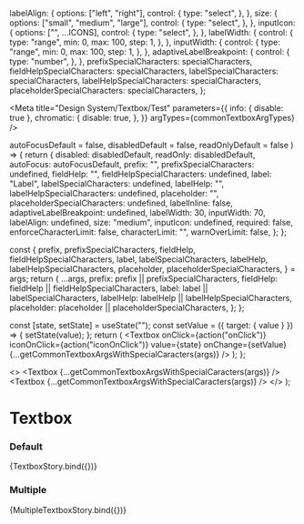 

  labelAlign: {
    options: ["left", "right"],
    control: {
      type: "select",
    },
  },
  size: {
    options: ["small", "medium", "large"],
    control: {
      type: "select",
    },
  },
  inputIcon: {
    options: ["", ...ICONS],
    control: {
      type: "select",
    },
  },
  labelWidth: {
    control: {
      type: "range",
      min: 0,
      max: 100,
      step: 1,
    },
  },
  inputWidth: {
    control: {
      type: "range",
      min: 0,
      max: 100,
      step: 1,
    },
  },
  adaptiveLabelBreakpoint: {
    control: {
      type: "number",
    },
  },
  prefixSpecialCharacters: specialCharacters,
  fieldHelpSpecialCharacters: specialCharacters,
  labelSpecialCharacters: specialCharacters,
  labelHelpSpecialCharacters: specialCharacters,
  placeholderSpecialCharacters: specialCharacters,
};

<Meta
  title="Design System/Textbox/Test"
  parameters={{
    info: { disable: true },
    chromatic: {
      disable: true,
    },
  }}
  argTypes={commonTextboxArgTypes}
/>

  autoFocusDefault = false,
  disabledDefault = false,
  readOnlyDefault = false
) => {
  return {
    disabled: disabledDefault,
    readOnly: disabledDefault,
    autoFocus: autoFocusDefault,
    prefix: "",
    prefixSpecialCharacters: undefined,
    fieldHelp: "",
    fieldHelpSpecialCharacters: undefined,
    label: "Label",
    labelSpecialCharacters: undefined,
    labelHelp: "",
    labelHelpSpecialCharacters: undefined,
    placeholder: "",
    placeholderSpecialCharacters: undefined,
    labelInline: false,
    adaptiveLabelBreakpoint: undefined,
    labelWidth: 30,
    inputWidth: 70,
    labelAlign: undefined,
    size: "medium",
    inputIcon: undefined,
    required: false,
    enforceCharacterLimit: false,
    characterLimit: "",
    warnOverLimit: false,
  };
};

  const {
    prefix,
    prefixSpecialCharacters,
    fieldHelp,
    fieldHelpSpecialCharacters,
    label,
    labelSpecialCharacters,
    labelHelp,
    labelHelpSpecialCharacters,
    placeholder,
    placeholderSpecialCharacters,
  } = args;
  return {
    ...args,
    prefix: prefix || prefixSpecialCharacters,
    fieldHelp: fieldHelp || fieldHelpSpecialCharacters,
    label: label || labelSpecialCharacters,
    labelHelp: labelHelp || labelHelpSpecialCharacters,
    placeholder: placeholder || placeholderSpecialCharacters,
  };
};

  const [state, setState] = useState("");
  const setValue = ({ target: { value } }) => {
    setState(value);
  };
  return (
    <Textbox
      onClick={action("onClick")}
      iconOnClick={action("iconOnClick")}
      value={state}
      onChange={setValue}
      {...getCommonTextboxArgsWithSpecialCaracters(args)}
    />
  );
};

  <>
    <Textbox {...getCommonTextboxArgsWithSpecialCaracters(args)} />
    <Textbox {...getCommonTextboxArgsWithSpecialCaracters(args)} />
  </>
);

# Textbox

### Default

<Preview>
  <Story name="default" args={getCommonTextboxArgs()}>
    {TextboxStory.bind({})}
  </Story>
</Preview>

### Multiple

<Preview>
  <Story name="multiple" args={getCommonTextboxArgs()}>
    {MultipleTextboxStory.bind({})}
  </Story>
</Preview>
